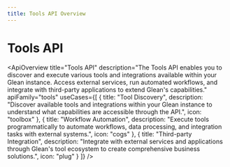 ```yaml
---
title: Tools API Overview
---
```



# Tools API

<ApiOverview
  title="Tools API"
  description="The Tools API enables you to discover and execute various tools and integrations available within your Glean instance. Access external services, run automated workflows, and integrate with third-party applications to extend Glean's capabilities."
  apiFamily="tools"
  useCases={[
    {
      title: "Tool Discovery",
      description: "Discover available tools and integrations within your Glean instance to understand what capabilities are accessible through the API.",
      icon: "toolbox"
    },
    {
      title: "Workflow Automation",
      description: "Execute tools programmatically to automate workflows, data processing, and integration tasks with external systems.",
      icon: "cogs"
    },
    {
      title: "Third-party Integration",
      description: "Integrate with external services and applications through Glean's tool ecosystem to create comprehensive business solutions.",
      icon: "plug"
    }
  ]}
/>